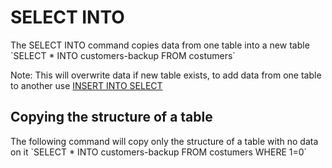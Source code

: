 = SELECT INTO =
The SELECT INTO command copies data from one table into a new table
`SELECT * INTO customers-backup FROM costumers`

Note: This will overwrite data if new table exists, to add data from one
table to another use [[insert-into-select|INSERT INTO SELECT]]

== Copying the structure of a table ==
The following command will copy only the structure of a table with no data on it
`SELECT * INTO customers-backup FROM costumers WHERE 1=0`
